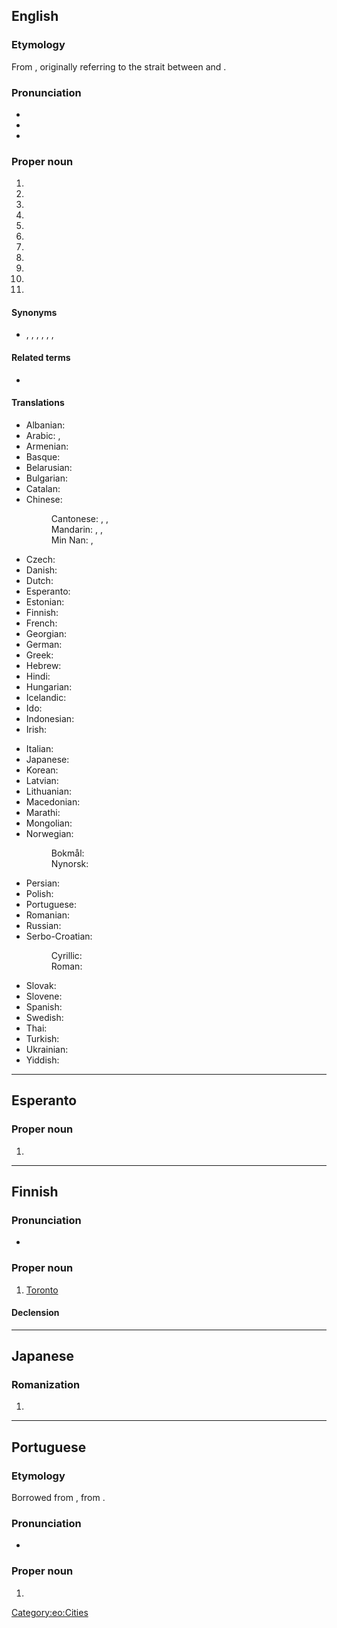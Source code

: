{{also|Torontó}}
==English==
{{wp||Toronto, Canada}}
{{wp|Toronto|dab=Toronto (disambiguation)}}

===Etymology===
From {{der|en|moh|tkaronto||where trees stand in water}}, originally referring to the strait between {{w|Lake Simcoe}} and {{w|Lake Couchiching}}.

===Pronunciation===
* {{IPA|/təˈɹɒn(t)oʊ/|[tʰəˈɹɒntʰo(ʊ)]|[tʰəˈɹɒɾ̃o(ʊ)]|[tʰəˈɹɒɾ̃ə]|lang=en}}
* {{audio|En-CA Toronto (contracted).ogg|audio (Canada, informal)|lang=en}}
* {{audio|EN-Toronto.ogg|Audio|lang=en}}

===Proper noun===
{{en-proper noun}}

# {{place|en|a=The largest|city|c/Canada|and the|capital|of|p/Ontario}}
# {{place|en|suburb|city/Lake Macquarie|s/New South Wales}}
# {{place|en|city|s/Ohio}}
# {{place|en|village|county/County Durham|c/England}}
# {{place|en|city|s/Kansas}}
# {{place|en|town|s/South Dakota}}
# {{place|en|town|s/Iowa}}
# {{place|en|community|p/Prince Edward Island}}
# {{place|en|unincorporated community|s/Illinois}}
# {{place|en|unincorporated community|s/Missouri}}
# {{place|en|ghost town|s/Indiana}}

====Synonyms====
* {{sense|city in Canada}} {{l|en|Big Smoke|The Big Smoke}}, {{l|en|Hogtown}}, {{l|en|Hollywood North}}, {{l|en|Muddy York}} {{qualifier|historical nickname}}, {{l|en|Queen City}}, {{l|en|T.O.}}, {{l|en|York}} {{q|former name}}

====Related terms====
* {{l|en|Torontonian}}

====Translations====
{{trans-top|city in Canada}}
* Albanian: {{t|sq|Toronto}}
* Arabic: {{t|ar|تُورُونْتُو|m|tr=turūntū}}, {{t|ar|تُورُونْتُو|m|tr=torontū}}
* Armenian: {{t|hy|Տորոնտո}}
* Basque: {{t|eu|Toronto}}
* Belarusian: {{t|be|Таронта|m|tr=Tarónta}}
* Bulgarian: {{t|bg|Торонто|tr=Torónto}}
* Catalan: {{t|ca|Toronto|m}}
* Chinese:
*: Cantonese: {{t|yue|多倫多|sc=Hani}}, {{t|yue|多伦多|tr=do1 leon4 do1|sc=Hani}}, {{t|yue|多市|tr=do1 si5|sc=Hani}} {{qualifier|short form}}
*: Mandarin: {{t+|cmn|多倫多|sc=Hani}}, {{t+|cmn|多伦多|tr=Duōlúnduō|sc=Hani}}, {{t|cmn|多市|tr=Duō Shì|sc=Hani}} {{qualifier|short form}}
*: Min Nan: {{t|nan|多倫多|sc=Hani}}, {{t|nan|多伦多|tr=To-lûn-to|sc=Hani}}
* Czech: {{t+|cs|Toronto|m}}
* Danish: {{t|da|Toronto}}
* Dutch: {{t|nl|Toronto|n}}
* Esperanto: {{t|eo|Toronto}}
* Estonian: {{t+|et|Toronto}}
* Finnish: {{t+|fi|Toronto}}
* French: {{t+|fr|Toronto|m}}
* Georgian: {{t|ka|ტორონტო}}
* German: {{t+|de|Toronto|n}}
* Greek: {{t+|el|Τορόντο|n}}
* Hebrew: {{t|he|טוֹרוֹנְטוֹ|f|tr=torónto}}
* Hindi: {{t|hi|टोरंटो|tr=ṭōraṇṭō}}
* Hungarian: {{t+|hu|Toronto}}
* Icelandic: {{t|is|Torontó}}
* Ido: {{t|io|Toronto}}
* Indonesian: {{t|id|Toronto}}
* Irish: {{t|ga|Torontó|m}}
{{trans-mid}}
* Italian: {{t+|it|Toronto|m}}
* Japanese: {{t|ja|トロント|tr=Toronto}}
* Korean: {{t|ko|토론토|tr=Toronto}}
* Latvian: {{t|lv|Toronto|f}}
* Lithuanian: {{t|lt|Torontas|m}}
* Macedonian: {{t|mk|Торонто|tr=Torónto}}
* Marathi: {{t|mr|टॉरोंटो|tr=ṭǒroṃṭo|sc=Deva}}
* Mongolian: {{t|mn|Торонто|sc=Cyrl}}
* Norwegian:
*: Bokmål: {{t|nb|Toronto|m}}
*: Nynorsk: {{t|nn|Toronto|m}}
* Persian: {{t|fa|تورنتو}}
* Polish: {{t+|pl|Toronto|m}}
* Portuguese: {{t|pt|Toronto|f}}
* Romanian: {{t|ro|Toronto|m}}
* Russian: {{t+|ru|Торо́нто|m}}
* Serbo-Croatian:
*: Cyrillic: {{t|sh|Торонто|sc=Cyrl}}
*: Roman: {{t|sh|Toronto}}
* Slovak: {{t|sk|Toronto|m}}
* Slovene: {{t|sl|Toronto|m}}
* Spanish: {{t+|es|Toronto|m}}
* Swedish: {{t|sv|Toronto}}
* Thai: {{t|th|โทรอนโต}}
* Turkish: {{t|tr|Toronto}}
* Ukrainian: {{t|uk|Торонто|m|tr=Torónto}}
* Yiddish: {{t|yi|טאָראָנטאָ}}
{{trans-bottom}}
----

==Esperanto==

===Proper noun===
{{eo-proper noun}}

# {{l|en|Toronto}}

[[Category:eo:Cities]]

----

==Finnish==
{{wikipedia|lang=fi}}

===Pronunciation===
* {{fi-IPA}}

===Proper noun===
{{fi-proper noun}}

# [[#English|Toronto]] {{gloss|Canadian city}}

====Declension====
{{fi-decl-valo|Toront|||o|a|n=sg}}

----

==Japanese==

===Romanization===
{{ja-romaji}}

# {{ja-romanization of|トロント}}

----

==Portuguese==

===Etymology===
Borrowed from {{bor|pt|en|Toronto}}, from {{der|pt|moh|tkaronto}}.

===Pronunciation===
* {{a|Brazil}} {{IPA|/to.ˈɾõ.tu/|lang=pt}}

===Proper noun===
{{pt-proper noun|f}}

# {{place|pt|city/provincial capital|p/Ontario|c/Canada|t1=Toronto}}